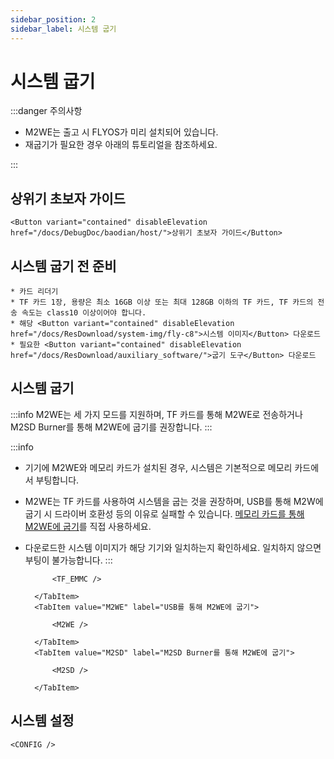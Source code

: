 ```yaml
---
sidebar_position: 2
sidebar_label: 시스템 굽기
---
```







# 시스템 굽기

:::danger 주의사항

* M2WE는 출고 시 FLYOS가 미리 설치되어 있습니다.
* 재굽기가 필요한 경우 아래의 튜토리얼을 참조하세요.

:::


## 상위기 초보자 가이드

    <Button variant="contained" disableElevation href="/docs/DebugDoc/baodian/host/">상위기 초보자 가이드</Button>

## 시스템 굽기 전 준비

    * 카드 리더기
    * TF 카드 1장, 용량은 최소 16GB 이상 또는 최대 128GB 이하의 TF 카드, TF 카드의 전송 속도는 class10 이상이어야 합니다.
    * 해당 <Button variant="contained" disableElevation href="/docs/ResDownload/system-img/fly-c8">시스템 이미지</Button> 다운로드
    * 필요한 <Button variant="contained" disableElevation href="/docs/ResDownload/auxiliary_software/">굽기 도구</Button> 다운로드

## 시스템 굽기

:::info
M2WE는 세 가지 모드를 지원하며, TF 카드를 통해 M2WE로 전송하거나 M2SD Burner를 통해 M2WE에 굽기를 권장합니다.
:::

:::info
* 기기에 M2WE와 메모리 카드가 설치된 경우, 시스템은 기본적으로 메모리 카드에서 부팅합니다.
* M2WE는 TF 카드를 사용하여 시스템을 굽는 것을 권장하며, USB를 통해 M2W에 굽기 시 드라이버 호환성 등의 이유로 실패할 수 있습니다. [메모리 카드를 통해 M2WE에 굽기](https://mellow-next.klipper.cn/docs/ProductDoc/SBC/fly-pi-v2/fly-os)를 직접 사용하세요.
* 다운로드한 시스템 이미지가 해당 기기와 일치하는지 확인하세요. 일치하지 않으면 부팅이 불가능합니다.
:::

    <Tabs>
        <TabItem value="TF_M2WE" label="TF 카드를 통해 M2WE에 굽기">
            
            <TF_EMMC />

        </TabItem>
        <TabItem value="M2WE" label="USB를 통해 M2WE에 굽기">
            
            <M2WE />

        </TabItem>
        <TabItem value="M2SD" label="M2SD Burner를 통해 M2WE에 굽기">
            
            <M2SD />

        </TabItem>
    </Tabs>


## 시스템 설정

    <CONFIG />